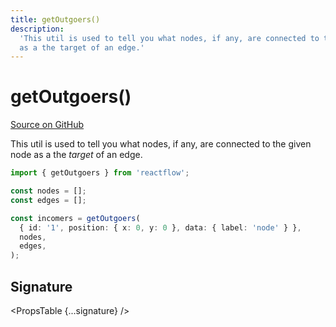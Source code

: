 ```yaml
---
title: getOutgoers()
description:
  'This util is used to tell you what nodes, if any, are connected to the given node
  as a the target of an edge.'
---
```



# getOutgoers()

[Source on GitHub](https://github.com/xyflow/xyflow/blob/v11/packages/core/src/utils/graph.ts/#L25)

This util is used to tell you what nodes, if any, are connected to the given node
as a the _target_ of an edge.

```ts
import { getOutgoers } from 'reactflow';

const nodes = [];
const edges = [];

const incomers = getOutgoers(
  { id: '1', position: { x: 0, y: 0 }, data: { label: 'node' } },
  nodes,
  edges,
);
```

## Signature

<PropsTable {...signature} />
